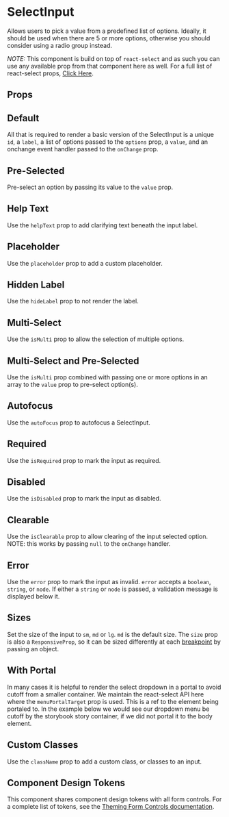 
<Meta of={Stories} />

# SelectInput

Allows users to pick a value from a predefined list of options. Ideally, it should be used when there are 5 or more options, otherwise you should consider using a radio group instead.

_NOTE:_ This component is build on top of `react-select` and as such you can use any available prop from that component here as well. For a full list
of react-select props, [Click Here](https://react-select.com/props).

## Props

<ArgTypes of={SelectInput} />

## Default

All that is required to render a basic version of the SelectInput is a unique `id`, a `label`, a list of options passed to the `options` prop, a `value`, and an onchange event handler passed to the `onChange` prop.

<Canvas of={Stories.Default} />

## Pre-Selected

Pre-select an option by passing its value to the `value` prop.

<Canvas of={Stories.PreSelected} />

## Help Text

Use the `helpText` prop to add clarifying text beneath the input label.

<Canvas of={Stories.HelpText} />

## Placeholder

Use the `placeholder` prop to add a custom placeholder.

<Canvas of={Stories.Placeholder} />

## Hidden Label

Use the `hideLabel` prop to not render the label.

<Canvas of={Stories.HiddenLabel} />

## Multi-Select

Use the `isMulti` prop to allow the selection of multiple options.

<Canvas of={Stories.MultiSelect} />

## Multi-Select and Pre-Selected

Use the `isMulti` prop combined with passing one or more options in an array to the `value` prop to pre-select option(s).

<Canvas of={Stories.MultiSelectAndPreSelected} />

## Autofocus

Use the `autoFocus` prop to autofocus a SelectInput.

<Canvas of={Stories.Autofocus} />

## Required

Use the `isRequired` prop to mark the input as required.

<Canvas of={Stories.Required} />

## Disabled

Use the `isDisabled` prop to mark the input as disabled.

<Canvas of={Stories.Disabled} />

## Clearable

Use the `isClearable` prop to allow clearing of the input selected option. NOTE: this works by passing `null`
to the `onChange` handler.

<Canvas of={Stories.Clearable} />

## Error

Use the `error` prop to mark the input as invalid. `error` accepts a `boolean`, `string`, or `node`. If either a `string` or `node` is passed, a validation message is displayed below it.

<Canvas of={Stories.Error} />

## Sizes

Set the size of the input to `sm`, `md` or `lg`. `md` is the default size.
The `size` prop is also a `ResponsiveProp`, so it can be sized differently at each [breakpoint](?path=/docs/design-tokens-design-tokens--page#breakpoints) by passing an object.

<Canvas of={Stories.Sizes} />

## With Portal

In many cases it is helpful to render the select dropdown in a portal to avoid cutoff from a smaller container.
We maintain the react-select API here where the `menuPortalTarget` prop is used. This is a ref to the element
being portaled to. In the example below we would see our dropdown menu be cutoff by the storybook story container,
if we did not portal it to the body element.

<Canvas of={Stories.WithPortal} />

## Custom Classes

Use the `className` prop to add a custom class, or classes to an input.

<Canvas of={Stories.CustomClasses} />

## Component Design Tokens

This component shares component design tokens with all form controls. For a complete list of tokens, see the [Theming Form Controls documentation](/docs/theming-form-controls--custom-theme-form).
